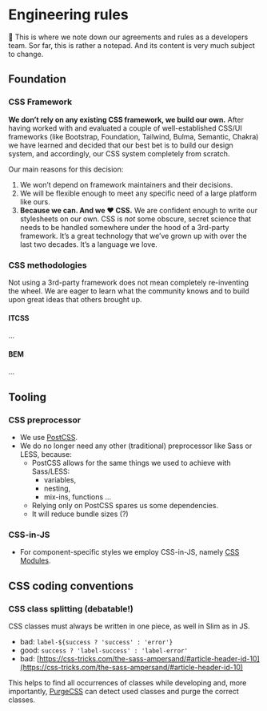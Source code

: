 
<Meta title="Development/Engineering Rules" />

# Engineering rules

🚧 This is where we note down our agreements and rules as a developers team. Sor far, this is
rather a notepad. And its content is very much subject to change.

## Foundation

### CSS Framework

**We don’t rely on any existing CSS framework, we build our own.** After having worked with
and evaluated a couple of well-established CSS/UI frameworks (like Bootstrap, Foundation,
Tailwind, Bulma, Semantic, Chakra) we have learned and decided that our best bet is to build
our design system, and accordingly, our CSS system completely from scratch.

Our main reasons for this decision:

1. We won’t depend on framework maintainers and their decisions.
2. We will be flexible enough to meet any specific need of a large platform like ours.
3. **Because we can. And we ❤️ CSS.** We are confident enough to write our stylesheets on our own.
  CSS is _not_ some obscure, secret science that needs to be handled somewhere under the hood
  of a 3rd-party framework. It’s a great technology that we’ve grown up with over the last
  two decades. It’s a language we love.

### CSS methodologies

Not using a 3rd-party framework does not mean completely re-inventing the wheel. We are eager to
learn what the community knows and to build upon great ideas that others brought up.

#### ITCSS
…

#### BEM
…

## Tooling

### CSS preprocessor
- We use [PostCSS](https://postcss.org/).
- We do no longer need any other (traditional) preprocessor like Sass or LESS, because:
  - PostCSS allows for the same things we used to achieve with Sass/LESS:
    - variables,
    - nesting,
    - mix-ins, functions …
  - Relying only on PostCSS spares us some dependencies.
  - It will reduce bundle sizes (?)

### CSS-in-JS
- For component-specific styles we employ CSS-in-JS, namely [CSS Modules](https://github.com/css-modules/css-modules).

## CSS coding conventions

### CSS class splitting (debatable!)

CSS classes must always be written in one piece, as well in Slim as in JS.

- bad: `label-${success ? 'success' : 'error'}`
- good: `success ? 'label-success' : 'label-error'`
- bad: [https://css-tricks.com/the-sass-ampersand/#article-header-id-10](https://css-tricks.com/the-sass-ampersand/#article-header-id-10)

This helps to find all occurrences of classes while developing and, more importantly, [PurgeCSS](https://purgecss.com/) can detect used classes and purge the correct classes.
